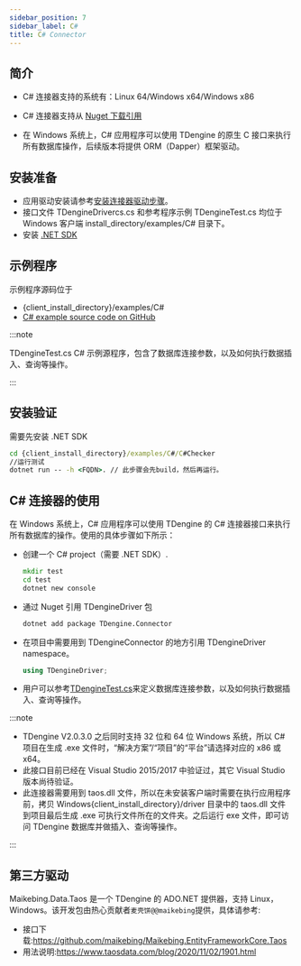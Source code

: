 ```yaml
---
sidebar_position: 7
sidebar_label: C#
title: C# Connector
---
```


## 简介

- C# 连接器支持的系统有：Linux 64/Windows x64/Windows x86

- C# 连接器支持从 [Nuget 下载引用](https://www.nuget.org/packages/TDengine.Connector/)

- 在 Windows 系统上，C# 应用程序可以使用 TDengine 的原生 C 接口来执行所有数据库操作，后续版本将提供 ORM（Dapper）框架驱动。

## 安装准备

- 应用驱动安装请参考[安装连接器驱动步骤](/reference/connector/#安装客户端驱动)。
- 接口文件 TDengineDrivercs.cs 和参考程序示例 TDengineTest.cs 均位于 Windows 客户端 install_directory/examples/C# 目录下。
- 安装 [.NET SDK](https://dotnet.microsoft.com/download)

## 示例程序

示例程序源码位于

- {client_install_directory}/examples/C#
- [C# example source code on GitHub](https://github.com/taosdata/TDengine/tree/develop/examples/C%23)

:::note

TDengineTest.cs C# 示例源程序，包含了数据库连接参数，以及如何执行数据插入、查询等操作。

:::

## 安装验证

需要先安装 .NET SDK

```cmd
cd {client_install_directory}/examples/C#/C#Checker
//运行测试
dotnet run -- -h <FQDN>. // 此步骤会先build，然后再运行。
```

## C# 连接器的使用

在 Windows 系统上，C# 应用程序可以使用 TDengine 的 C# 连接器接口来执行所有数据库的操作。使用的具体步骤如下所示：

- 创建一个 C# project（需要 .NET SDK）.

  ```cmd
  mkdir test
  cd test
  dotnet new console
  ```

- 通过 Nuget 引用 TDengineDriver 包

  ```cmd
  dotnet add package TDengine.Connector
  ```

- 在项目中需要用到 TDengineConnector 的地方引用 TDengineDriver namespace。

  ```cs
  using TDengineDriver;
  ```
- 用户可以参考[TDengineTest.cs](https://github.com/taosdata/TDengine/tree/develop/examples/C%23/TDengineTest)来定义数据库连接参数，以及如何执行数据插入、查询等操作。

:::note

- TDengine V2.0.3.0 之后同时支持 32 位和 64 位 Windows 系统，所以 C# 项目在生成 .exe 文件时，“解决方案”/“项目”的“平台”请选择对应的 x86 或 x64。
- 此接口目前已经在 Visual Studio 2015/2017 中验证过，其它 Visual Studio 版本尚待验证。
- 此连接器需要用到 taos.dll 文件，所以在未安装客户端时需要在执行应用程序前，拷贝 Windows{client_install_directory}/driver 目录中的 taos.dll 文件到项目最后生成 .exe 可执行文件所在的文件夹。之后运行 exe 文件，即可访问 TDengine 数据库并做插入、查询等操作。

:::

## 第三方驱动

Maikebing.Data.Taos 是一个 TDengine 的 ADO.NET 提供器，支持 Linux，Windows。该开发包由热心贡献者`麦壳饼@@maikebing`提供，具体请参考:

- 接口下载:https://github.com/maikebing/Maikebing.EntityFrameworkCore.Taos
- 用法说明:https://www.taosdata.com/blog/2020/11/02/1901.html
